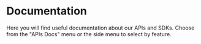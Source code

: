 # Documentation

Here you will find useful documentation about our APIs and SDKs. Choose from the "APIs Docs" menu or the side menu to select by feature.
